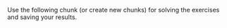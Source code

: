 Use the following chunk (or create new chunks) for solving the exercises and saving your results.


```r

```

